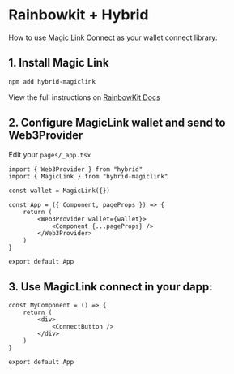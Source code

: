 # Rainbowkit + Hybrid

How to use [Magic Link Connect](https://magic.link/connect) as your wallet connect library:

## 1. Install Magic Link

```sh
npm add hybrid-magiclink
```

View the full instructions on [RainbowKit Docs](https://www.rainbowkit.com/docs/installation#manual-setup)

## 2. Configure MagicLink wallet and send to Web3Provider

Edit your `pages/_app.tsx`

```tsx
import { Web3Provider } from "hybrid"
import { MagicLink } from "hybrid-magiclink"

const wallet = MagicLink({})

const App = ({ Component, pageProps }) => {
	return (
		<Web3Provider wallet={wallet}>
			<Component {...pageProps} />
		</Web3Provider>
	)
}

export default App
```

## 3. Use MagicLink connect in your dapp:

```tsx
const MyComponent = () => {
	return (
		<div>
			<ConnectButton />
		</div>
	)
}

export default App
```


<MagicLinkDemo />
